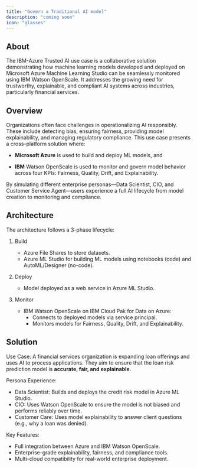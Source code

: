 ```yaml
---
title: "Govern a Traditional AI model"
description: "coming soon"
icon: "glasses"
---
```


## About

The IBM-Azure Trusted AI use case is a collaborative solution demonstrating how machine learning models developed and deployed on Microsoft Azure Machine Learning Studio can be seamlessly monitored using IBM Watson OpenScale. It addresses the growing need for trustworthy, explainable, and compliant AI systems across industries, particularly financial services.

## Overview

Organizations often face challenges in operationalizing AI responsibly. These include detecting bias, ensuring fairness, providing model explainability, and managing regulatory compliance. This use case presents a cross-platform solution where:

- **Microsoft Azure** is used to build and deploy ML models, and

- **IBM** Watson OpenScale is used to monitor and govern model behavior across four KPIs: Fairness, Quality, Drift, and Explainability.

By simulating different enterprise personas—Data Scientist, CIO, and Customer Service Agent—users experience a full AI lifecycle from model creation to monitoring and compliance.

## Architecture

The architecture follows a 3-phase lifecycle:

1. Build
    - Azure File Shares to store datasets.
    - Azure ML Studio for building ML models using notebooks (code) and AutoML/Designer (no-code).

2. Deploy
    - Model deployed as a web service in Azure ML Studio.

3. Monitor
    - IBM Watson OpenScale on IBM Cloud Pak for Data on Azure:
        - Connects to deployed models via service principal.
        - Monitors models for Fairness, Quality, Drift, and Explainability.

## Solution

Use Case:
A financial services organization is expanding loan offerings and uses AI to process applications. They aim to ensure that the loan risk prediction model is **accurate, fair, and explainable**.

Persona Experience:
- Data Scientist: Builds and deploys the credit risk model in Azure ML Studio.
- CIO: Uses Watson OpenScale to ensure the model is not biased and performs reliably over time.
- Customer Care: Uses model explainability to answer client questions (e.g., why a loan was denied).

Key Features:
- Full integration between Azure and IBM Watson OpenScale.
- Enterprise-grade explainability, fairness, and compliance tools.
- Multi-cloud compatibility for real-world enterprise deployment.


